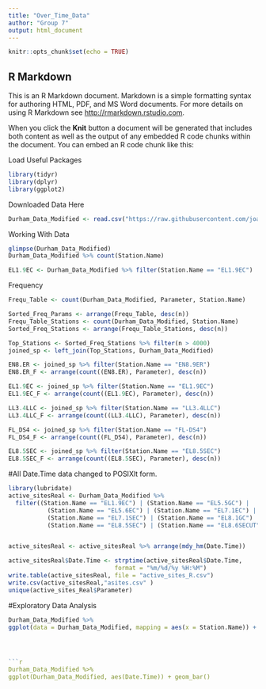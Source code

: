 ```yaml
---
title: "Over_Time_Data"
author: "Group 7"
output: html_document
---
```


```r
knitr::opts_chunk$set(echo = TRUE)
```

## R Markdown

This is an R Markdown document. Markdown is a simple formatting syntax for authoring HTML, PDF, and MS Word documents. For more details on using R Markdown see <http://rmarkdown.rstudio.com>.

When you click the **Knit** button a document will be generated that includes both content as well as the output of any embedded R code chunks within the document. You can embed an R code chunk like this:

Load Useful Packages

```r
library(tidyr)
library(dplyr)
library(ggplot2)
```


Downloaded Data Here
```r
Durham_Data_Modified <- read.csv("https://raw.githubusercontent.com/joa-kenit/DataPlus2022-data/main/durham_data_modified.csv")
```

Working With Data

```r
glimpse(Durham_Data_Modified)
Durham_Data_Modified %>% count(Station.Name)
```


```r
EL1.9EC <- Durham_Data_Modified %>% filter(Station.Name == "EL1.9EC")
``` 

Frequency

```r
Frequ_Table <- count(Durham_Data_Modified, Parameter, Station.Name) 

Sorted_Freq_Params <- arrange(Frequ_Table, desc(n))
Frequ_Table_Stations <- count(Durham_Data_Modified, Station.Name)
Sorted_Freq_Stations <- arrange(Frequ_Table_Stations, desc(n))
```

```r
Top_Stations <- Sorted_Freq_Stations %>% filter(n > 4000)
joined_sp <- left_join(Top_Stations, Durham_Data_Modified) 
```

```r
EN8.ER <- joined_sp %>% filter(Station.Name == "EN8.9ER")
EN8.ER_F <- arrange(count((EN8.ER), Parameter), desc(n))
```

```r
EL1.9EC <- joined_sp %>% filter(Station.Name == "EL1.9EC")
EL1.9EC_F <- arrange(count((EL1.9EC), Parameter), desc(n))
```

```r
LL3.4LLC <- joined_sp %>% filter(Station.Name == "LL3.4LLC")
LL3.4LLC_F <- arrange(count((LL3.4LLC), Parameter), desc(n))
```

```r
FL_DS4 <- joined_sp %>% filter(Station.Name == "FL-DS4")
FL_DS4_F <- arrange(count((FL_DS4), Parameter), desc(n))
```

```r
EL8.5SEC <- joined_sp %>% filter(Station.Name == "EL8.5SEC")
EL8.5SEC_F <- arrange(count((EL8.5SEC), Parameter), desc(n))
```

#All Date.Time data changed to POSIXlt form. 
```r
library(lubridate)
active_sitesReal <- Durham_Data_Modified %>% 
  filter((Station.Name == "EL1.9EC") | (Station.Name == "EL5.5GC") |
           (Station.Name == "EL5.6EC") | (Station.Name == "EL7.1EC") | 
           (Station.Name == "EL7.1SEC") | (Station.Name == "EL8.1GC") | 
           (Station.Name == "EL8.5SEC") | (Station.Name == "EL8.6SECUT")) 


active_sitesReal <- active_sitesReal %>% arrange(mdy_hm(Date.Time)) 

active_sitesReal$Date.Time <- strptime(active_sitesReal$Date.Time, 
                              format = "%m/%d/%y %H:%M")
write.table(active_sitesReal, file = "active_sites_R.csv")
write.csv(active_sitesReal,"asites.csv" )
unique(active_sites_Real$Parameter)
```


#Exploratory Data Analysis

```r
Durham_Data_Modified %>%
ggplot(data = Durham_Data_Modified, mapping = aes(x = Station.Name)) + geom_bar()




```r
Durham_Data_Modified %>% 
ggplot(Durham_Data_Modified, aes(Date.Time)) + geom_bar()
```



